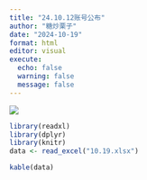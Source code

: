 ```yaml
---
title: "24.10.12账号公布"
author: "糖炒栗子"
date: "2024-10-19"
format: html
editor: visual
execute:
  echo: false
  warning: false
  message: false
---
```


![](/Picture/Backgroud%203.jpeg)

```r
library(readxl)
library(dplyr)
library(knitr)
data <- read_excel("10.19.xlsx")
```

```r
kable(data)
```
